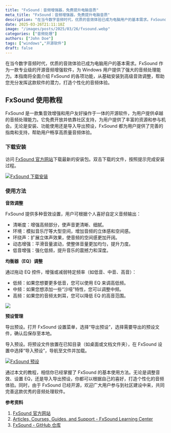 ```yaml
---
title: "FxSound：音频增强器，免费提升电脑音质"
meta_title: "FxSound：音频增强器，免费提升电脑音质"
description: "在当今数字音频时代，优质的音效体验已成为电脑用户的基本需求。FxSound 作为一款专业级的开源音频增强软件，为 Windows 用户提供了强大的音频处理能力。本指南将全面介绍 FxSound 的各项功能，从基础安装到高级音效调整，帮助您充分发挥这款软件的潜力，打造个性化的音频体验。"
date: 2025-03-26T21:11:18Z
image: "/images/posts/2025/03/26/fxsound.webp"
categories: ["音频处理"]
authors: ["John Doe"]
tags: ["windows","开源软件"]
draft: false
---
```


在当今数字音频时代，优质的音效体验已成为电脑用户的基本需求。FxSound 作为一款专业级的开源音频增强软件，为 Windows 用户提供了强大的音频处理能力。本指南将全面介绍 FxSound 的各项功能，从基础安装到高级音效调整，帮助您充分发挥这款软件的潜力，打造个性化的音频体验。

## FxSound 使用教程

FxSound 是一款集音效增强和用户友好操作于一体的开源软件，为用户提供卓越的音频处理能力。它免费开放并依靠社区支持，为用户提供了丰富的资源和参与机会。无论是安装、功能使用还是导入导出预设，FxSound 都为用户提供了完善的指南和支持，帮助用户畅享高质量音频体验。

### 下载安装

访问 [FxSound 官方网站][1]下载最新的安装包。双击下载的文件，按照提示完成安装过程。

[![FxSound 下载安装](/images/posts/2025/03/26/fxsound-gui.webp)](/images/posts/2025/03/26/fxsound-gui.webp)

### 使用方法

**音效调整**

FxSound 提供多种音效设置，用户可根据个人喜好自定义音频输出：

- 清晰度：增强高频部分，使声音更清晰、细腻。
- 环境：模拟音乐厅等大型空间，增加音频的立体感和空间感。
- 环绕声：扩展立体声效果，使音频的空间感更加开阔。
- 动态增强：平滑音量波动，使整体音量更加均匀，提升力度。
- 低音增强：强化低频，提升音乐的震撼力和深度。

**均衡器（EQ）调整**

通过拖动 EQ 控件，增强或减弱特定频率（如低音、中音、高音）：

- 低频：如果您想要更多低音，您可以使用 EQ 来调高低频。
- 中频：如果您想添加一些“沙哑”特性，您可以调整中频。
- 高频：如果您的音频太刺耳，您可以降低 EQ 的高音范围。

[![](/images/posts/2025/03/26/fxsound-eq.webp)](/images/posts/2025/03/26/fxsound-eq.webp)

**预设管理**

导出预设。打开 FxSound 设置菜单，选择“导出预设”，选择需要导出的预设文件，确认后保存至本地。

导入预设。将预设文件放置在已知目录（如桌面或文档文件夹），在 FxSound 设置中选择“导入预设”，导航至文件并加载。

[![FxSound 预设](/images/posts/2025/03/26/fxsound-presets.webp)](/images/posts/2025/03/26/fxsound-presets.webp)

通过本文的教程，相信你已经掌握了 FxSound 的基本使用方法。无论是调整音效、设置 EQ，还是导入导出预设，你都可以根据自己的喜好，打造个性化的音频体验。同时，由于 FxSound 已经开源，欢迎广大用户参与到社区建设中来，共同完善这款优秀的音频处理软件。

**参考资料**

1. [FxSound 官方网站][1]
2. [Articles, Courses, Guides, and Support - FxSound Learning Center][2]
3. [FxSound - GitHub 仓库][3]

[1]: https://www.fxsound.com/
[2]: https://www.fxsound.com/learning-center
[3]: https://github.com/fxsound2/fxsound-app
